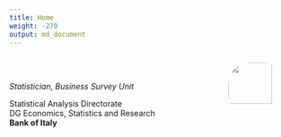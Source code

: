 ```yaml
---
title: Home
weight: -270
output: md_document
---
```


<style>
.column {
  float: left;
}

.left {
  width: 30%;
}

.right {
  width:70%;
}
</style>


<div class="row">
  <div class="column">
\
\
  *Statistician, Business Survey Unit* \
  
Statistical Analysis Directorate \
 DG Economics,
 Statistics and Research \
 **Bank of Italy** \
  </div>
  
<div class="column">

<img align = "right"
     src="images/me.png"
     width =75%
     style="float: right; margin-right: 10px;   border-radius: 40px; vertical-align: middle;" />
</div>
</div>

<br>

<style>
.row {
  display: flex;
}

.column {
  flex: 50%;
}
</style>


<!-- <style> -->
<!-- .column { -->
<!--   float: left; -->
<!-- } -->

<!-- .left { -->
<!--   width: 65%; -->
<!-- } -->

<!-- .right { -->
<!--   width: 35%; -->
<!-- } -->
<!-- </style> -->


<!-- <div class="row"> -->
<!--   <div class="column"> -->

<!--   **Research Associate in Spatial Statistics for Epidemiology** \ -->
<!-- *Department of Epidemiology and Biostatistics* \ -->
<!-- *Imperial College London* -->

<!-- <br> -->

<!--   I am currently part of the [Environment and Health Statistics Group](https://sites.google.com/view/envstats/home) -->
<!-- at the [MRC Center for](https://www.environment-health.ac.uk), -->
<!-- where I work under the supervision of [Marta Blangiardo]() and [Fred Piel](). -->
<!--   </div> -->
<!--   <div class="column"> -->
<!-- <img src="images/me.png" -->
<!--      alt="Markdown Monster icon" -->
<!--      style="float: left; margin-right: 10px;   border-radius: 40px;" /> -->
<!-- </div> -->



<!-- </div> -->


<!--   <img src="images/me.png" alt="Markdown Monster icon" style="float: left; margin-right: 10px;" /> -->


<!-- ![](images/me.png){ width=300px } -->


<!-- <br> -->




<!-- <center> -->
<!-- ![](images/eden-farm-children-s-village.jpg){ -->
<!-- width=20% } -->
<!-- </center> -->

<!-- <img src="images/eden-farm-children-s-village.jpg" -->
<!--      alt="Markdown Monster icon" -->
<!--      style="float: left; margin-right: 10px;" /> -->